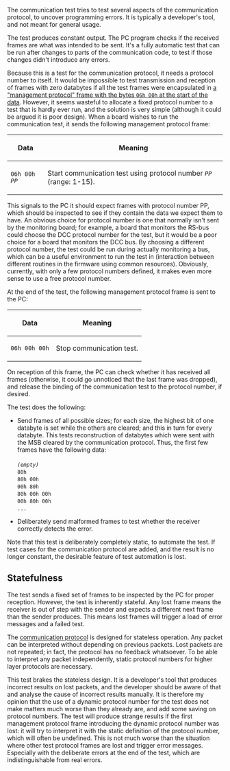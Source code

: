 ﻿The communication test tries to test several aspects of the communication protocol, to uncover programming errors. It is typically a developer's tool, and not meant for general usage.

The test produces constant output. The PC program checks if the received frames are what was intended to be sent. It's a fully automatic test that can be run after changes to parts of the communication code, to test if those changes didn't introduce any errors.

Because this is a test for the communication protocol, it needs a protocol number to itself. It would be impossible to test transmission and reception of frames with zero databytes if all the test frames were encapsulated in [[Management protocol specification#Test functions | a "management protocol" frame with the bytes <tt>06h 00h</tt> at the start of the data]]. However, it seems wasteful to allocate a fixed protocol number to a test that is hardly ever run, and the solution is very simple (although it could be argued it is poor design). When a board wishes to run the communication test, it sends the following management protocol frame:

{| class="wikitable"
! Data !! Meaning
|-
| <tt>06h 00h ''PP''</tt> || Start communication test using protocol number <tt>''PP''</tt> (range: 1-15).
|}

This signals to the PC it should expect frames with protocol number PP, which should be inspected to see if they contain the data we expect them to have. An obvious choice for protocol number is one that normally isn't sent by the monitoring board; for example, a board that monitors the RS-bus could choose the DCC protocol number for the test, but it would be a poor choice for a board that monitors the DCC bus. By choosing a different protocol number, the test could be run during actually monitoring a bus, which can be a useful environment to run the test in (interaction between different routines in the firmware using common resources). Obviously, currently, with only a few protocol numbers defined, it makes even more sense to use a free protocol number.

At the end of the test, the following management protocol frame is sent to the PC:

{| class="wikitable"
! Data !! Meaning
|-
| <tt>06h 00h 00h</tt> || Stop communication test.
|}

On reception of this frame, the PC can check whether it has received all frames (otherwise, it could go unnoticed that the last frame was dropped), and release the binding of the communication test to the protocol number, if desired.

The test does the following:

* Send frames of all possible sizes; for each size, the highest bit of one databyte is set while the others are cleared; and this in turn for every databyte. This tests reconstruction of databytes which were sent with the MSB cleared by the communication protocol. Thus, the first few frames have the following data: <br><br> <tt>''(empty)''<br> 80h<br> 80h 00h<br> 00h 80h<br> 80h 00h 00h<br> 00h 80h 00h<br> ...</tt>

* Deliberately send malformed frames to test whether the receiver correctly detects the error.

Note that this test is deliberately completely static, to automate the test. If test cases for the communication protocol are added, and the result is no longer constant, the desirable feature of test automation is lost.

== Statefulness ==

The test sends a fixed set of frames to be inspected by the PC for proper reception. However, the test is inherently stateful. Any lost frame means the receiver is out of step with the sender and expects a different next frame than the sender produces. This means lost frames will trigger a load of error messages and a failed test.

The [[Communication protocol specification | communication protocol]] is designed for stateless operation. Any packet can be interpreted without depending on previous packets. Lost packets are not repeated; in fact, the protocol has no feedback whatsoever. To be able to interpret any packet independently, static protocol numbers for higher layer protocols are necessary. 

This test brakes the stateless design. It is a developer's tool that produces incorrect results on lost packets, and the developer should be aware of that and analyse the cause of incorrect results manually. It is therefore my opinion that the use of a dynamic protocol number for the test does not make matters much worse than they already are, and add some saving on protocol numbers. The test will produce strange results if the first management protocol frame introducing the dynamic protocol number was lost: it will try to interpret it with the static definition of the protocol number, which will often be undefined. This is not much worse than the situation where other test protocol frames are lost and trigger error messages. Especially with the deliberate errors at the end of the test, which are indistinguishable from real errors.

